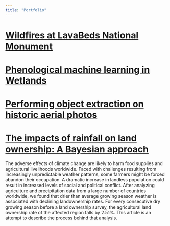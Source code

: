 ```yaml
---
title: "Portfolio"
---
```


# [Wildfires at LavaBeds National Monument](portfolio_pages/LABE.qmd)

# [Phenological machine learning in Wetlands](phenoML.quarto)

# [Performing object extraction on historic aerial photos](portfolio_pages/historicOBIA.qmd)

# [The impacts of rainfall on land ownership: A Bayesian approach](portfolio_pages/AgOwnership.qmd)

The adverse effects of climate change are likely to harm food supplies and agricultural livelihoods worldwide. Faced with challenges resulting from increasingly unpredictable weather patterns, some farmers might be forced abandon their occupation. A dramatic increase in landless population could result in increased levels of social and political conflict. After analyzing agriculture and precipitation data from a large number of countries worldwide, we found that drier than average growing season weather is associated with declining landownership rates. For every consecutive dry growing season before a land ownership survey, the agricultural land ownership rate of the affected region falls by 2.51%. This article is an attempt to describe the process behind that analysis.